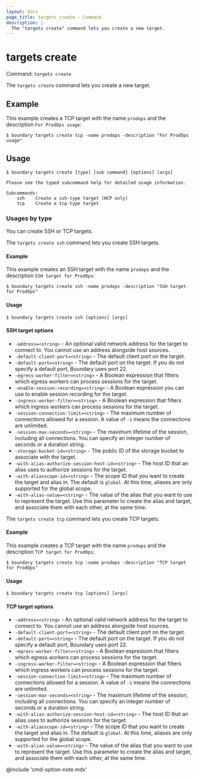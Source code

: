 ```yaml
---
layout: docs
page_title: targets create - Command
description: |-
  The "targets create" command lets you create a new target.
---
```


# targets create

Command: `targets create`

The `targets create` command lets you create a new target.

## Example

This example creates a TCP target with the name `prodops` and the description `For ProdOps usage`:

```shell-session
$ boundary targets create tcp -name prodops -description "For ProdOps usage"
```

## Usage

<CodeBlockConfig hideClipboard>

```shell-session
$ boundary targets create [type] [sub command] [options] [args]

Please see the typed subcommand help for detailed usage information.

Subcommands:
    ssh    Create a ssh-type target (HCP only)
    tcp    Create a tcp-type target
```

</CodeBlockConfig>

### Usages by type

You can create SSH or TCP targets.

<Tabs>
<Tab heading="SSH">

The `targets create ssh` command lets you create SSH targets.

#### Example

This example creates an SSH target with the name `prodops` and the description `SSH target for ProdOps`:

```shell-session
$ boundary targets create ssh -name prodops -description "SSH target for ProdOps"
```

#### Usage

<CodeBlockConfig hideClipboard>

```shell-session
$ boundary targets create ssh [options] [args]
```

</CodeBlockConfig>

#### SSH target options

- `-address=<string>` - An optional valid network address for the target to connect to.
You cannot use an address alongside host sources.
- `-default-client-port=<string>` - The default client port on the target.
- `-default-port=<string>` - The default port on the target.
If you do not specify a default port, Boundary uses port 22.
- `-egress-worker-filter=<string>` - A Boolean expression that filters which egress workers can process sessions for the target.
- `-enable-session-recording=<string>` - A Boolean expression you can use to enable session recording for the target.
- `-ingress-worker-filter=<string>` - A Boolean expression that filters which ingress workers can process sessions for the target.
- `-session-connection-limit=<string>` - The maximum number of connections allowed for a session.
A value of `-1` means the connections are unlimited.
- `-session-max-seconds=<string>` - The maximum lifetime of the session, including all connections.
You can specify an integer number of seconds or a duration string.
- `-storage-bucket-id=<string>` - The public ID of the storage bucket to associate with the target.
- `-with-alias-authorize-session-host-id=<string>` - The host ID that an alias uses to authorize sessions for the target.
- `-with-aliasscope-id=<string>` - The scope ID that you want to create the target and alias in.
The default is `global`.
At this time, aliases are only supported for the global scope.
- `-with-alias-value=<string>` - The value of the alias that you want to use to represent the target.
Use this parameter to create the alias and target, and associate them with each other, at the same time.


</Tab>
<Tab heading="TCP">

The `targets create tcp` command lets you create TCP targets.

#### Example

This example creates a TCP target with the name `prodops` and the description `TCP target for ProdOps`:

```shell-session
$ boundary targets create tcp -name prodops -description "TCP target for ProdOps"
```

#### Usage

<CodeBlockConfig hideClipboard>

```shell-session
$ boundary targets create tcp [options] [args]
```

</CodeBlockConfig>

#### TCP target options

- `-address=<string>` - An optional valid network address for the target to connect to.
You cannot use an address alongside host sources.
- `-default-client-port=<string>` - The default client port on the target.
- `-default-port=<string>` - The default port on the target.
If you do not specify a default port, Boundary uses port 22.
- `-egress-worker-filter=<string>` - A Boolean expression that filters which egress workers can process sessions for the target.
- `-ingress-worker-filter=<string>` - A Boolean expression that filters which ingress workers can process sessions for the target.
- `-session-connection-limit=<string>` - The maximum number of connections allowed for a session.
A value of `-1` means the connections are unlimited.
- `-session-max-seconds=<string>` - The maximum lifetime of the session, including all connections.
You can specify an integer number of seconds or a duration string.
- `-with-alias-authorize-session-host-id=<string>` - The host ID that an alias uses to authorize sessions for the target.
- `-with-aliasscope-id=<string>` - The scope ID that you want to create the target and alias in.
The default is `global`.
At this time, aliases are only supported for the global scope.
- `-with-alias-value=<string>` - The value of the alias that you want to use to represent the target.
Use this parameter to create the alias and target, and associate them with each other, at the same time.

</Tab>
</Tabs>

@include 'cmd-option-note.mdx'